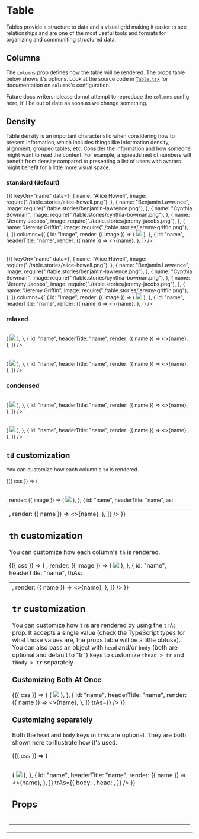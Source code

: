 
<Meta title="Components/Table" component={Table} />

# Table

Tables provide a structure to data and a visual grid making it easier to see relationships and are one of the most useful tools and formats for organizing and communiting structured data.

## Columns

The `columns` prop defines how the table will be rendered. The props table below shows it's options. Look at the source code in [`Table.tsx`](https://github.com/apollographql/space-kit/blob/main/src/Table/Table.tsx) for documentation on `columns`'s configuration.

Future docs writers: please do not attempt to reproduce the `columns` config here, it'll be out of date as soon as we change something.

## Density

Table density is an important characteristic when considering how to present information, which includes things like information density, alignment, grouped tables, etc. Consider the information and how someone might want to read the content. For example, a spreadsheet of numbers will benefit from density compared to presenting a list of users with avatars might benefit for a little more visual space.

### standard (default)

<Canvas>
  <Story name="standard density light">
    <div style={{ padding: 16 }}>
      <Table
        onRowClick={() => {}}
        keyOn="name"
        data={[
          {
            name: "Alice Howell",
            image: require("./table.stories/alice-howell.png"),
          },
          {
            name: "Benjamin Lawrence",
            image: require("./table.stories/benjamin-lawrence.png"),
          },
          {
            name: "Cynthia Bowman",
            image: require("./table.stories/cynthia-bowman.png"),
          },
          {
            name: "Jeremy Jacobs",
            image: require("./table.stories/jeremy-jacobs.png"),
          },
          {
            name: "Jeremy Griffin",
            image: require("./table.stories/jeremy-griffin.png"),
          },
        ]}
        columns={[
          {
            id: "image",
            render: ({ image }) => (
              <img style={{ width: 24, height: 24 }} src={image} />
            ),
          },
          {
            id: "name",
            headerTitle: "name",
            render: ({ name }) => <>{name}</>,
          },
        ]}
      />
    </div>
  </Story>
  <Story name="standard density dark">
    <div
      style={{
        background: colors.black.base,
        borderRadius: 8,
        padding: 16,
        color: colors.white,
      }}
    >
      <Table
        theme="dark"
        onRowClick={() => {}}
        keyOn="name"
        data={[
          {
            name: "Alice Howell",
            image: require("./table.stories/alice-howell.png"),
          },
          {
            name: "Benjamin Lawrence",
            image: require("./table.stories/benjamin-lawrence.png"),
          },
          {
            name: "Cynthia Bowman",
            image: require("./table.stories/cynthia-bowman.png"),
          },
          {
            name: "Jeremy Jacobs",
            image: require("./table.stories/jeremy-jacobs.png"),
          },
          {
            name: "Jeremy Griffin",
            image: require("./table.stories/jeremy-griffin.png"),
          },
        ]}
        columns={[
          {
            id: "image",
            render: ({ image }) => (
              <img style={{ width: 24, height: 24 }} src={image} />
            ),
          },
          {
            id: "name",
            headerTitle: "name",
            render: ({ name }) => <>{name}</>,
          },
        ]}
      />
    </div>
  </Story>
</Canvas>

### relaxed

<Canvas>
  <Story name="relaxed density light">
    <div
      style={{
        borderRadius: 8,
        padding: 16,
      }}
    >
      <Table
        density="relaxed"
        keyOn="name"
        data={[
          {
            name: "Alice Howell",
            image: require("./table.stories/alice-howell.png"),
          },
          {
            name: "Benjamin Lawrence",
            image: require("./table.stories/benjamin-lawrence.png"),
          },
          {
            name: "Cynthia Bowman",
            image: require("./table.stories/cynthia-bowman.png"),
          },
          {
            name: "Jeremy Jacobs",
            image: require("./table.stories/jeremy-jacobs.png"),
          },
          {
            name: "Jeremy Griffin",
            image: require("./table.stories/jeremy-griffin.png"),
          },
        ]}
        columns={[
          {
            id: "image",
            render: ({ image }) => (
              <img style={{ width: 24, height: 24 }} src={image} />
            ),
          },
          {
            id: "name",
            headerTitle: "name",
            render: ({ name }) => <>{name}</>,
          },
        ]}
      />
    </div>
  </Story>
  <Story name="relaxed density dark">
    <div
      style={{
        background: colors.black.base,
        borderRadius: 8,
        padding: 16,
        color: colors.white,
      }}
    >
      <Table
        theme="dark"
        density="relaxed"
        keyOn="name"
        data={[
          {
            name: "Alice Howell",
            image: require("./table.stories/alice-howell.png"),
          },
          {
            name: "Benjamin Lawrence",
            image: require("./table.stories/benjamin-lawrence.png"),
          },
          {
            name: "Cynthia Bowman",
            image: require("./table.stories/cynthia-bowman.png"),
          },
          {
            name: "Jeremy Jacobs",
            image: require("./table.stories/jeremy-jacobs.png"),
          },
          {
            name: "Jeremy Griffin",
            image: require("./table.stories/jeremy-griffin.png"),
          },
        ]}
        columns={[
          {
            id: "image",
            render: ({ image }) => (
              <img style={{ width: 24, height: 24 }} src={image} />
            ),
          },
          {
            id: "name",
            headerTitle: "name",
            render: ({ name }) => <>{name}</>,
          },
        ]}
      />
    </div>
  </Story>
</Canvas>

### condensed

<Canvas>
  <Story name="condensed density light">
    <div
      style={{
        borderRadius: 8,
        padding: 16,
      }}
    >
      <Table
        density="condensed"
        keyOn="name"
        data={[
          {
            name: "Alice Howell",
            image: require("./table.stories/alice-howell.png"),
          },
          {
            name: "Benjamin Lawrence",
            image: require("./table.stories/benjamin-lawrence.png"),
          },
          {
            name: "Cynthia Bowman",
            image: require("./table.stories/cynthia-bowman.png"),
          },
          {
            name: "Jeremy Jacobs",
            image: require("./table.stories/jeremy-jacobs.png"),
          },
          {
            name: "Jeremy Griffin",
            image: require("./table.stories/jeremy-griffin.png"),
          },
        ]}
        columns={[
          {
            id: "image",
            render: ({ image }) => (
              <img style={{ width: 24, height: 24 }} src={image} />
            ),
          },
          {
            id: "name",
            headerTitle: "name",
            render: ({ name }) => <>{name}</>,
          },
        ]}
      />
    </div>
  </Story>
  <Story name="condensed density dark">
    <div
      style={{
        background: colors.black.base,
        borderRadius: 8,
        padding: 16,
        color: colors.white,
      }}
    >
      <Table
        theme="dark"
        density="condensed"
        keyOn="name"
        data={[
          {
            name: "Alice Howell",
            image: require("./table.stories/alice-howell.png"),
          },
          {
            name: "Benjamin Lawrence",
            image: require("./table.stories/benjamin-lawrence.png"),
          },
          {
            name: "Cynthia Bowman",
            image: require("./table.stories/cynthia-bowman.png"),
          },
          {
            name: "Jeremy Jacobs",
            image: require("./table.stories/jeremy-jacobs.png"),
          },
          {
            name: "Jeremy Griffin",
            image: require("./table.stories/jeremy-griffin.png"),
          },
        ]}
        columns={[
          {
            id: "image",
            render: ({ image }) => (
              <img style={{ width: 24, height: 24 }} src={image} />
            ),
          },
          {
            id: "name",
            headerTitle: "name",
            render: ({ name }) => <>{name}</>,
          },
        ]}
      />
    </div>
  </Story>
</Canvas>

## `td` customization

You can customize how each column's `td` is rendered.

<Canvas>
  <Story name="column-level `td` as">
    <ClassNames>
      {({ css }) => (
        <Table
          keyOn="name"
          data={[
            {
              name: "Alice Howell",
              image: require("./table.stories/alice-howell.png"),
            },
            {
              name: "Benjamin Lawrence",
              image: require("./table.stories/benjamin-lawrence.png"),
            },
            {
              name: "Cynthia Bowman",
              image: require("./table.stories/cynthia-bowman.png"),
            },
            {
              name: "Jeremy Jacobs",
              image: require("./table.stories/jeremy-jacobs.png"),
            },
            {
              name: "Jeremy Griffin",
              image: require("./table.stories/jeremy-griffin.png"),
            },
          ]}
          columns={[
            {
              id: "image",
              as: <td className={css({ width: 24 })} />,
              render: ({ image }) => (
                <img style={{ width: 24, height: 24 }} src={image} />
              ),
            },
            {
              id: "name",
              headerTitle: "name",
              as: <td className={css({ color: colors.red.dark })} />,
              render: ({ name }) => <>{name}</>,
            },
          ]}
        />
      )}
    </ClassNames>
  </Story>
</Canvas>

## `th` customization

You can customize how each column's `th` is rendered.

<Canvas>
  <Story name="column-level `th` as">
    <ClassNames>
      {({ css }) => (
        <Table
          keyOn="name"
          data={[
            {
              name: "Alice Howell",
              image: require("./table.stories/alice-howell.png"),
            },
            {
              name: "Benjamin Lawrence",
              image: require("./table.stories/benjamin-lawrence.png"),
            },
            {
              name: "Cynthia Bowman",
              image: require("./table.stories/cynthia-bowman.png"),
            },
            {
              name: "Jeremy Jacobs",
              image: require("./table.stories/jeremy-jacobs.png"),
            },
            {
              name: "Jeremy Griffin",
              image: require("./table.stories/jeremy-griffin.png"),
            },
          ]}
          columns={[
            {
              id: "image",
              headerTitle: "Icon",
              thAs: <td className={css({ color: colors.blue.light })} />,
              render: ({ image }) => (
                <img style={{ width: 24, height: 24 }} src={image} />
              ),
            },
            {
              id: "name",
              headerTitle: "name",
              thAs: <td className={css({ color: colors.red.dark })} />,
              render: ({ name }) => <>{name}</>,
            },
          ]}
        />
      )}
    </ClassNames>
  </Story>
</Canvas>

## `tr` customization

You can customize how `tr`s are rendered by using the `trAs` prop. It accepts a single value (check the TypeScript types for what those values are, the props table will be a little obtuse). You can also pass an object with `head` and/or `body` (both are optional and default to "tr") keys to customize `thead > tr` and `tbody > tr` separately.

### Customizing Both At Once

<Canvas>
  <Story name="single `trAs`">
    <ClassNames>
      {({ css }) => (
        <Table
          keyOn="name"
          data={[
            {
              name: "Alice Howell",
              image: require("./table.stories/alice-howell.png"),
            },
            {
              name: "Benjamin Lawrence",
              image: require("./table.stories/benjamin-lawrence.png"),
            },
            {
              name: "Cynthia Bowman",
              image: require("./table.stories/cynthia-bowman.png"),
            },
            {
              name: "Jeremy Jacobs",
              image: require("./table.stories/jeremy-jacobs.png"),
            },
            {
              name: "Jeremy Griffin",
              image: require("./table.stories/jeremy-griffin.png"),
            },
          ]}
          columns={[
            {
              id: "image",
              render: ({ image }) => (
                <img style={{ width: 24, height: 24 }} src={image} />
              ),
            },
            {
              id: "name",
              headerTitle: "name",
              render: ({ name }) => <>{name}</>,
            },
          ]}
          trAs={<tr className={css({ color: colors.red.dark })} />}
        />
      )}
    </ClassNames>
  </Story>
</Canvas>

### Customizing separately

Both the `head` and `body` keys in `trAs` are optional. They are both shown here to illustrate how it's used.

<Canvas>
  <Story name="separately configured `trAs`">
    <ClassNames>
      {({ css }) => (
        <Table
          keyOn="name"
          data={[
            {
              name: "Alice Howell",
              image: require("./table.stories/alice-howell.png"),
            },
            {
              name: "Benjamin Lawrence",
              image: require("./table.stories/benjamin-lawrence.png"),
            },
            {
              name: "Cynthia Bowman",
              image: require("./table.stories/cynthia-bowman.png"),
            },
            {
              name: "Jeremy Jacobs",
              image: require("./table.stories/jeremy-jacobs.png"),
            },
            {
              name: "Jeremy Griffin",
              image: require("./table.stories/jeremy-griffin.png"),
            },
          ]}
          columns={[
            {
              id: "image",
              render: ({ image }) => (
                <img style={{ width: 24, height: 24 }} src={image} />
              ),
            },
            {
              id: "name",
              headerTitle: "name",
              render: ({ name }) => <>{name}</>,
            },
          ]}
          trAs={{
            body: <tr className={css({ color: colors.red.dark })} />,
            head: <tr className={css({ color: colors.orange.light })} />,
          }}
        />
      )}
    </ClassNames>
  </Story>
</Canvas>

## Props

<ArgsTable of={Table} />
